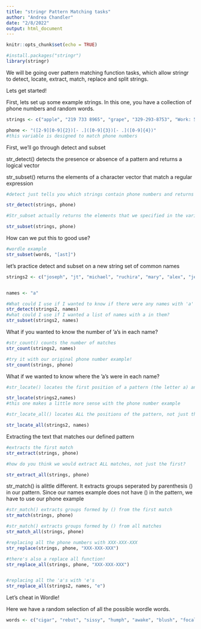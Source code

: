 ```yaml
---
title: "stringr Pattern Matching tasks"
author: "Andrea Chandler"
date: "2/8/2022"
output: html_document
---
```


```r
knitr::opts_chunk$set(echo = TRUE)
```

```r
#install.packages("stringr")
library(stringr)
```


We will be going over pattern matching function tasks, which allow stringr to detect, locate, extract, match, replace and split strings. 


Lets get started!

First, lets set up some example strings. In this one, you have a collection of phone numbers and random words.
```r
strings <- c("apple", "219 733 8965", "grape", "329-293-8753", "Work: 579-499-7527; Home 543.355.3679")

phone <- "([2-9][0-9]{2})[- .]([0-9]{3})[- .]([0-9]{4})"
#this variable is designed to match phone numbers 
```

First, we'll go through detect and subset

str_detect() detects the presence or absence of a pattern and returns a logical vector 

str_subset() returns the elements of a character vector that match a regular expression 

```r
#detect just tells you which strings contain phone numbers and returns it in a logical vector

str_detect(strings, phone)
```

```r
#Str_subset actually returns the elements that we specified in the variable phone, in this case phone numbers

str_subset(strings, phone)
```

How can we put this to good use?
```r
#wordle example
str_subset(words, "[ast]")
```


let's practice detect and subset on a new string set of common names
```r
strings2 <- c("joseph", "jt", "michael", "ruchira", "mary", "alex", "jessica", "andrea", "joe", "stella", "bella")


names <- "a"

#What could I use if I wanted to know if there were any names with 'a' in them?
str_detect(strings2, names)
#what could I use if I wanted a list of names with a in them?
str_subset(strings2, names)
```

What if you wanted to know the number of 'a's in each name?
```r
#str_count() counts the number of matches
str_count(strings2, names)

#try it with our original phone number example!
str_count(strings, phone)

```

What if we wanted to know where the 'a's were in each name?
```r
#str_locate() locates the first position of a pattern (the letter a) and returns a numeric matrix with start and end

str_locate(strings2,names)
#this one makes a little more sense with the phone number example

#str_locate_all() locates ALL the positions of the pattern, not just the first

str_locate_all(strings2, names)
```

Extracting the text that matches our defined pattern

```r
#extracts the first match
str_extract(strings, phone)

#how do you think we would extract ALL matches, not just the first?

str_extract_all(strings, phone)
```

str_match() is alittle different. It extracts groups seperated by parenthesis () in our pattern. Since our names example does not have () in the pattern, we have to use our phone example

```r
#str_match() extracts groups formed by () from the first match
str_match(strings, phone)

#str_match() extracts groups formed by () from all matches
str_match_all(strings, phone)

```

```r
#replacing all the phone numbers with XXX-XXX-XXX
str_replace(strings, phone, "XXX-XXX-XXX")

#there's also a replace all function!
str_replace_all(strings, phone, "XXX-XXX-XXX")


#replacing all the 'a's with 'e's 
str_replace_all(strings2, names, "e")

```

Let's cheat in Wordle!

Here we have a random selection of all the possible wordle words.

```r
words <- c("cigar", "rebut", "sissy", "humph", "awake", "blush", "focal","evade", "naval", "serve", "heath", "dwarf", "model", "karma","stink", "grade", "quiet", "bench", "abate", "feign", "major","death", "fresh", "crust", "stool", "colon", "abase", "marry","react", "batty", "pride", "floss", "helix", "croak", "staff", "paper", "unfed", "whelp", "trawl", "outdo", "adobe", "crazy", "sower", "repay", "digit", "crate", "cluck", "spike", "mimic", "pound", "maxim", "linen", "unmet", "flesh", "booby", "forth", "first", "stand", "belly", "ivory", "seedy", "print", "yearn", "drain", "bribe", "stout", "panel", "crass", "flume", "offal", "agree", "error", "swirl", "argue", "bleed", "delta", "flick", "totem", "wooer", "front", "shrub", "parry", "biome", "lapel", "start", "greet", "goner", "golem", "lusty", "loopy", "round", "audit", "lying", "gamma", "labor", "islet", "civic", "forge", "corny", "moult", "basic", "salad", "agate", "spicy", "spray", "essay", "fjord", "spend", "kebab", "guild", "aback", "motor", "alone", "hatch", "hyper", "thumb", "dowry", "ought", "belch", "dutch", "pilot", "tweed", "comet", "jaunt", "enema", "steed", "abyss", "growl", "fling", "dozen", "boozy", "erode", "world", "gouge", "click", "briar", "great", "altar", "pulpy", "blurt", "coast", "duchy", "groin", "fixer", "group", "rogue", "badly", "smart", "pithy", "gaudy", "chill", "heron", "vodka", "finer", "surer", "radio", "rouge", "perch", "retch", "wrote", "clock", "tilde", "store", "prove", "bring", "solve", "cheat", "grime", "exult", "usher", "epoch", "triad", "break", "rhino", "viral", "conic", "masse", "sonic", "vital", "trace", "using")

```




